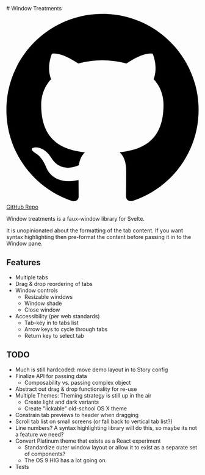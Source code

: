 
<Meta title="Docs/About" />

<div>
  # Window Treatments

  <span class="gh-link">
    <span class="icon">
      <svg
        xmlns="http://www.w3.org/2000/svg"
        xmlns:xlink="http://www.w3.org/1999/xlink"
        viewBox="0 0 24 24"
      >
        <path d="M12 .297c-6.63 0-12 5.373-12 12 0 5.303 3.438 9.8 8.205 11.385.6.113.82-.258.82-.577 0-.285-.01-1.04-.015-2.04-3.338.724-4.042-1.61-4.042-1.61C4.422 18.07 3.633 17.7 3.633 17.7c-1.087-.744.084-.729.084-.729 1.205.084 1.838 1.236 1.838 1.236 1.07 1.835 2.809 1.305 3.495.998.108-.776.417-1.305.76-1.605-2.665-.3-5.466-1.332-5.466-5.93 0-1.31.465-2.38 1.235-3.22-.135-.303-.54-1.523.105-3.176 0 0 1.005-.322 3.3 1.23.96-.267 1.98-.399 3-.405 1.02.006 2.04.138 3 .405 2.28-1.552 3.285-1.23 3.285-1.23.645 1.653.24 2.873.12 3.176.765.84 1.23 1.91 1.23 3.22 0 4.61-2.805 5.625-5.475 5.92.42.36.81 1.096.81 2.22 0 1.606-.015 2.896-.015 3.286 0 .315.21.69.825.57C20.565 22.092 24 17.592 24 12.297c0-6.627-5.373-12-12-12"/>
      </svg>
    </span>
    <a href="https://github.com/Gipetto/window-treatments">GitHub Repo</a>
  </span>

  Window treatments is a faux-window library for Svelte.

  It is unopinionated about the formatting of the tab content. If you want syntax highlighting then pre-format the content before passing it in to the Window pane.

  ## Features

  - Multiple tabs
  - Drag & drop reordering of tabs
  - Window controls
    - Resizable windows
    - Window shade
    - Close window
  - Accessibility (per web standards)
    - Tab-key in to tabs list
    - Arrow keys to cycle through tabs
    - Return key to select tab

  ## TODO

  - Much is still hardcoded: move demo layout in to Story config
  - Finalize API for passing data
    - Composability vs. passing complex object
  - Abstract out drag & drop functionality for re-use
  - Multiple Themes: Theming strategy is still up in the air
    - Create light and dark variants
    - Create "lickable" old-school OS X theme
  - Constrain tab previews to header when dragging
  - Scroll tab list on small screens (or fall back to vertical tab list?)
  - Line numbers? A syntax highlighting library will do this, so maybe its not a feature we need?
  - Convert Platinum theme that exists as a React experiment
    - Standardize outer window layout or allow it to exist as a separate set of components? 
    - The OS 9 HIG has a lot going on.
  - Tests

</div>

<style>
{`
  .gh-link {
    display: flex;
    gap: 0.5rem;
    margin-block: 1rem;
  }
  .gh-link .icon {
    width: 20px;
    height: 20px;
  }
`}
</style>